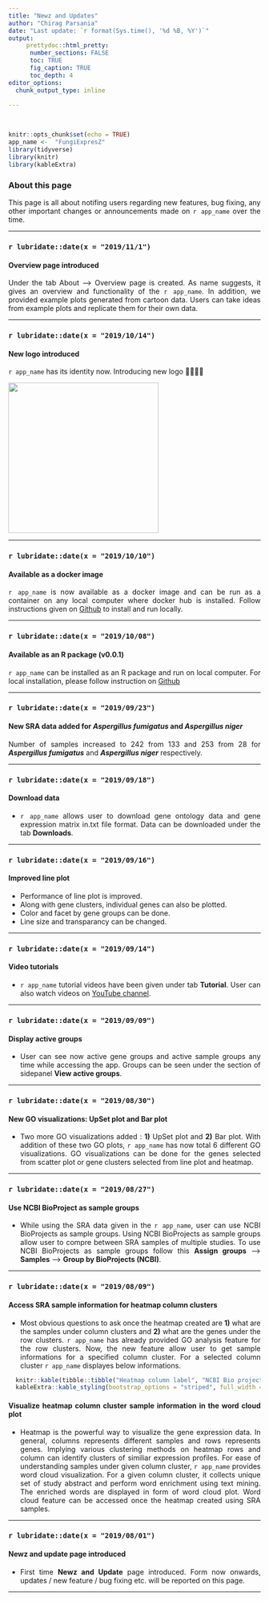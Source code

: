 ```yaml
---
title: "Newz and Updates"
author: "Chirag Parsania"
date: "Last update: `r format(Sys.time(), '%d %B, %Y')`"
output:
     prettydoc::html_pretty:
      number_sections: FALSE
      toc: TRUE
      fig_caption: TRUE
      toc_depth: 4
editor_options: 
  chunk_output_type: inline

---
```



<style>
body {
text-align: justify}
</style>
&nbsp;&nbsp;&nbsp;&nbsp;&nbsp;&nbsp;


```r
knitr::opts_chunk$set(echo = TRUE)
app_name <-  "FungiExpresZ"
library(tidyverse)
library(knitr)
library(kableExtra)
```

### **About this page** 

This page is all about notifing  users regarding new features, bug fixing, any other important changes or announcements made on `r app_name` over the time. 

***

### **`r lubridate::date(x = "2019/11/1")`**
#### Overview page introduced

Under the tab About --> Overview page is created. As name suggests, it gives an overview and functionality of the `r app_name`. In addition, we provided example plots generated from cartoon data. Users can take ideas from example plots and replicate them for their own data. 


***


### **`r lubridate::date(x = "2019/10/14")`**
#### New logo introduced

`r app_name` has its identity now. Introducing new logo 🎉🎉🎉🎉 

  <a href='https://raw.githubusercontent.com/cparsania/FungiExpresZ/master/inst/app/www/hex_sticker.png' target="_blank"><img src='https://raw.githubusercontent.com/cparsania/FungiExpresZ/master/inst/app/www/hex_sticker.png'  height="300" /></a>
  
***




### **`r lubridate::date(x = "2019/10/10")`**
#### Available as a docker image 

`r app_name` is now available as a docker image and can be run as a container on any local computer where docker hub is installed. Follow instructions given on [Github](https://github.com/cparsania/FungiExpresZ){target="_blank"} to install and run locally. 

***

### **`r lubridate::date(x = "2019/10/08")`**
#### Available as an R package (v0.0.1)

`r app_name` can be installed as an R package and run on local computer. For local installation, please follow instruction on [Github](https://github.com/cparsania/FungiExpresZ#install){target="_blank"}

***

### **`r lubridate::date(x = "2019/09/23")`**
#### New SRA data added for **_Aspergillus fumigatus_** and **_Aspergillus niger_**  

Number of samples increased to 242 from 133 and 253 from 28 for **_Aspergillus fumigatus_** and **_Aspergillus niger_**  respectively. 

***


### **`r lubridate::date(x = "2019/09/18")`**
#### Download data  
  + `r app_name` allows user to download gene ontology data and gene expression matrix in.txt file format. Data can be downloaded under the tab **Downloads**. 

***

### **`r lubridate::date(x = "2019/09/16")`**
#### Improved line plot  
  + Performance of line plot is improved. 
  + Along with gene clusters, individual genes can also be plotted.
  + Color and facet by gene groups can be done.
  + Line size and transparancy can be changed. 

***
### **`r lubridate::date(x = "2019/09/14")`**
#### Video tutorials
  + `r app_name`  tutorial videos have been given under tab **Tutorial**. User can also watch videos on [YouTube channel](https://www.youtube.com/watch?v=B4hwnLijEB8&list=PLO5JyZm5J6sw4nWDBtyLj813BfhTYfBzz){target="_blank"}.
  
***
### **`r lubridate::date(x = "2019/09/09")`**
#### Display active groups  
  + User can see now active gene groups and active sample groups any time while accessing the app. Groups can be seen under the section of sidepanel **View active groups**.
  
***
### **`r lubridate::date(x = "2019/08/30")`**
#### New GO visualizations: UpSet plot and Bar plot   
  + Two more GO visualizations added : **1)**  UpSet plot and **2)** Bar plot. With addition of these two GO plots, `r app_name` has now total 6 different GO visualizations. GO visualizations can be done for the genes selected from scatter plot or gene clusters selected from line plot and heatmap. 
  
***
### **`r lubridate::date(x = "2019/08/27")`**
#### Use NCBI BioProject as sample groups
  + While using the SRA data given in the `r app_name`, user can use NCBI BioProjects as sample groups. Using NCBI BioProjects as sample groups allow user to compre between SRA samples of multiple studies. To use NCBI BioProjects as sample groups follow this  **Assign groups** --> **Samples**  --> **Group by BioProjects (NCBI)**.
  
*** 
### **`r lubridate::date(x = "2019/08/09")`**
#### Access SRA sample information for heatmap column clusters
  + Most obvious questions to ask once the heatmap created are **1)** what are the samples under column clusters and **2)** what are the genes under the row clusters. `r app_name` has already provided GO analysis feature for the row clusters. Now, the new feature allow user to get sample informations for a specified  column cluster. For a selected column cluster `r app_name` displayes below informations.

```r
  knitr::kable(tibble::tibble("Heatmap column label", "NCBI Bio project ID", "Library Name", "Strain", "Genotype", "Study title", "Study abstract"), col.names = NULL) %>% 
  kableExtra::kable_styling(bootstrap_options = "striped", full_width = T, position = "center")
```
  
#### Visualize heatmap column cluster sample information in the word cloud plot
  + Heatmap is the powerful way to visualize the gene expression data. In general, columns represents different samples and rows represents genes. Implying various clustering methods on heatmap rows and column can identify clusters of similiar expression profiles. For ease of understanding samples under given column cluster, `r app_name` provides word cloud visualization. For a given column cluster, it collects unique set of study abstract and perform word enrichment using text mining. The enriched words are displayed in form of word cloud plot. Word cloud feature can be accessed once the heatmap created using SRA samples.

***
### **`r lubridate::date(x = "2019/08/01")`**

#### Newz and update page introduced
  + First time **Newz and Update** page introduced. Form now onwards, updates / new feature / bug fixing etc. will be reported on this page. 

***







  
  
  
